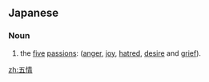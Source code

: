 ==Japanese==
{{wikipedia|lang=ja}}
{{ja-kanjitab|五|情}}

===Noun===
{{ja-noun|ごじょう}}

# the [[five]] [[passion]]s: ([[anger]], [[joy]], [[hatred]], [[desire]] and [[grief]]).

[[zh:五情]]